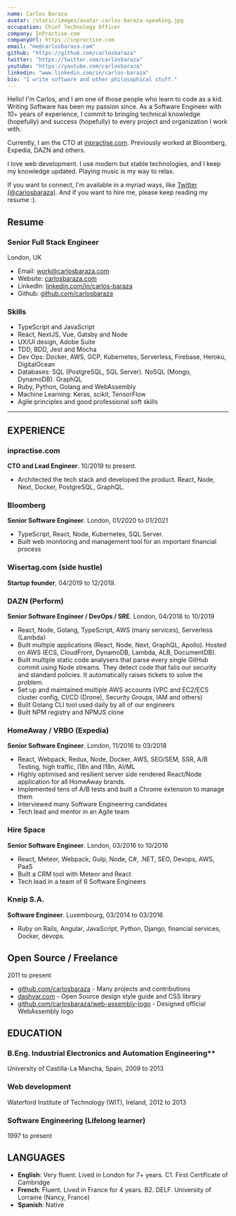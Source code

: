 ```yaml
---
name: Carlos Baraza
avatar: /static/images/avatar-carlos-baraza-speaking.jpg
occupation: Chief Technology Officer
company: InPractise.com
companyUrl: https://inpractise.com
email: "me@carlosbaraza.com"
github: "https://github.com/carlosbaraza"
twitter: "https://twitter.com/carlosbaraza"
youtube: "https://youtube.com/carlosbaraza"
linkedin: "www.linkedin.com/in/carlos-baraza"
bio: "I write software and other philosophical stuff."
---
```


Hello! I'm Carlos, and I am one of those people who learn to code as a kid. Writing Software has been my passion since. As a Software Engineer with 10+ years of experience, I commit to bringing technical knowledge (hopefully) and success (hopefully) to every project and organization I work with.

Currently, I am the CTO at [inpractise.com](https://inpractise.com). Previously worked at Bloomberg, Expedia, DAZN and others.

I love web development. I use modern but stable technologies, and I keep my knowledge updated. Playing music is my way to relax.

If you want to connect, I'm available in a myriad ways, like [Twitter (@carlosbaraza)](https://twitter.com/carlosbaraza). And if you want to hire me, please keep reading my resume :).

## Resume

### Senior Full Stack Engineer

London, UK

- Email: [work@carlosbaraza.com](mailto:work@carlosbaraza.com)
- Website: [carlosbaraza.com](https://carlosbaraza.com)
- LinkedIn: [linkedin.com/in/carlos-baraza](https://linkedin.com/in/carlos-baraza)
- Github: [github.com/carlosbaraza](https://github.com/carlosbaraza)

### Skills

- TypeScript and JavaScript
- React, NextJS, Vue, Gatsby and Node
- UX/UI design, Adobe Suite
- TDD, BDD, Jest and Mocha
- Dev Ops: Docker, AWS, GCP, Kubernetes, Serverless, Firebase, Heroku, DigitalOcean
- Databases: SQL (PostgreSQL, SQL Server). NoSQL (Mongo, DynamoDB). GraphQL
- Ruby, Python, Golang and WebAssembly
- Machine Learning: Keras, scikit, TensorFlow
- Agile principles and good professional soft skills

---

## EXPERIENCE

### inpractise.com

**CTO and Lead Engineer**. 10/2019 to present.

- Architected the tech stack and developed the product. React, Node, Next, Docker, PostgreSQL, GraphQL.

### Bloomberg

**Senior Software Engineer**. London, 01/2020 to 01/2021

- TypeScript, React, Node, Kubernetes, SQL Server.
- Built web monitoring and management tool for an important financial process

### Wisertag.com (side hustle)

**Startup founder**, 04/2019 to 12/2019.

### DAZN (Perform)

**Senior Software Engineer / DevOps / SRE**. London, 04/2018 to 10/2019

- React, Node, Golang, TypeScript, AWS (many services), Serverless (Lambda)
- Built multiple applications (React, Node, Next, GraphQL, Apollo). Hosted on AWS (ECS, CloudFront, DynamoDB, Lambda, ALB, DocumentDB).
- Built multiple static code analysers that parse every single GitHub commit using Node streams. They detect code that fails our security and standard policies. It automatically raises tickets to solve the problem.
- Set up and maintained multiple AWS accounts (VPC and EC2/ECS cluster config, CI/CD (Drone), Security Groups, IAM and others)
- Built Golang CLI tool used daily by all of our engineers
- Built NPM registry and NPMJS clone

### HomeAway / VRBO (Expedia)

**Senior Software Engineer**. London, 11/2016 to 03/2018

- React, Webpack, Redux, Node, Docker, AWS, SEO/SEM, SSR, A/B Testing, high traffic, i18n and l18n, AI/ML
- Highly optimised and resilient server side rendered React/Node application for all HomeAway brands.
- Implemented tens of A/B tests and built a Chrome extension to manage them
- Interviewed many Software Engineering candidates
- Tech lead and mentor in an Agile team

### Hire Space

**Senior Software Engineer**. London, 03/2016 to 10/2016

- React, Meteor, Webpack, Gulp, Node, C#, .NET, SEO, Devops, AWS, PaaS
- Built a CRM tool with Meteor and React
- Tech lead in a team of 6 Software Engineers

### Kneip S.A.

**Software Engineer**. Luxembourg, 03/2014 to 03/2016

- Ruby on Rails, Angular, JavaScript, Python, Django, financial services, Docker, devops.

## Open Source / Freelance

2011 to present

- [github.com/carlosbaraza](https://github.com/carlosbaraza) - Many projects and contributions
- [dashvar.com](https://dashvar.com) - Open Source design style guide and CSS library
- [github.com/carlosbaraza/web-assembly-logo](github.com/carlosbaraza/web-assembly-logo) - Designed official WebAssembly logo

## EDUCATION

### B.Eng. Industrial Electronics and Automation Engineering\*\*

University of Castilla-La Mancha, Spain, 2009 to 2013

### Web development

Waterford Institute of Technology (WIT), Ireland, 2012 to 2013

### Software Engineering (Lifelong learner)

1997 to present

## LANGUAGES

- **English**: Very fluent. Lived in London for 7+ years. C1. First Certificate of Cambridge
- **French**: Fluent. Lived in France for 4 years. B2. DELF. University of Lorraine (Nancy, France)
- **Spanish**: Native
